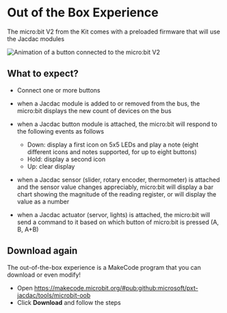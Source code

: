 # Out of the Box Experience

The micro:bit V2 from the Kit comes with a preloaded firmware that will use the Jacdac modules

![Animation of a button connected to the micro:bit V2](./oob.gif)

## What to expect?

-   Connect one or more buttons

-   when a Jacdac module is added to or removed from the bus, the micro:bit displays the new count of devices on the bus

-   when a Jacdac button module is attached, the micro:bit will respond to the following events as follows
    -   Down: display a first icon on 5x5 LEDs and play a note (eight different icons and notes supported, for up to eight buttons)
    -   Hold: display a second icon
    -   Up: clear display

-   when a Jacdac sensor (slider, rotary encoder, thermometer) is attached and the sensor value changes appreciably,
    micro:bit will display a bar chart showing the magnitude of the reading register, or will display the value as a number

-   when a Jacdac actuator (servor, lights) is attached, the micro:bit will send a command to it based
    on which button of micro:bit is pressed (A, B, A+B)

## Download again

The out-of-the-box experience is a MakeCode program that you can download or even modify!

-   Open https://makecode.microbit.org/#pub:github:microsoft/pxt-jacdac/tools/microbit-oob
-   Click **Download** and follow the steps
